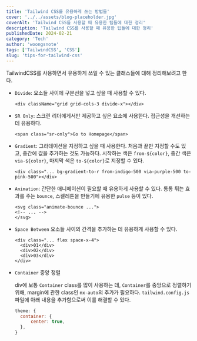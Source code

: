 ```yaml
---
title: 'Tailwind CSS를 유용하게 쓰는 방법들'
cover: '../../assets/blog-placeholder.jpg'
coverAlt: 'Tailwind CSS를 사용할 때 유용한 팁들에 대한 정리'
description: 'Tailwind CSS를 사용할 때 유용한 팁들에 대한 정리'
publishedDate: 2024-02-21
category: 'Tech'
author: 'woongsnote'
tags: ['TailwindCSS', 'CSS']
slug: 'tips-for-tailwind-css'
---
```


TailwindCSS를 사용하면서 유용하게 쓰일 수 있는 클래스들에 대해 정리해보려고 한다.

- `Divide`: 요소들 사이에 구분선을 넣고 싶을 때 사용할 수 있다.

  ```tsx
  <div className="grid grid-cols-3 divide-x"></div>
  ```

- `SR Only`: 스크린 리더에게서만 제공하고 싶은 요소에 사용한다. 접근성을 개선하는 데 유용하다.

  ```tsx
  <span class="sr-only">Go to Homepage</span>
  ```

- `Gradient`:
  그라데이션을 지정하고 싶을 때 사용한다. 처음과 끝만 지정할 수도 있고, 중간에 값을 추가하는 것도 가능하다.
  시작하는 색은 `from-${color}`, 중간 색은 `via-${color}`, 마지막 색은 `to-${color}`로 지정할 수 있다.

  ```tsx
  <div class="... bg-gradient-to-r from-indigo-500 via-purple-500 to-pink-500"></div>
  ```

- `Animation`: 간단한 애니메이션이 필요할 때 유용하게 사용할 수 있다. 통통 튀는 효과를 주는 `bounce`, 스켈레톤을 만들기에 유용한 `pulse` 등이 있다.

  ```tsx
  <svg class="animate-bounce ...">
  <!-- ... -->
  </svg>
  ```

- `Space Between`
  요소들 사이의 간격을 추가하는 데 유용하게 사용할 수 있다.

  ```tsx
  <div class="... flex space-x-4">
    <div>01</div>
    <div>02</div>
    <div>03</div>
  </div>
  ```

- `Container` 중앙 정렬

  div에 보통 `Container` class를 많이 사용하는 데, `Container`를 중앙으로 정렬하기 위해, margin에 관한 class인 `mx-auto`의 추가가 필요하다.
  `tailwind.config.js` 파일에 아래 내용을 추가함으로써 이를 해결할 수 있다.

  ```js
  theme: {
    container: {
        center: true,
    },
  }
  ```
